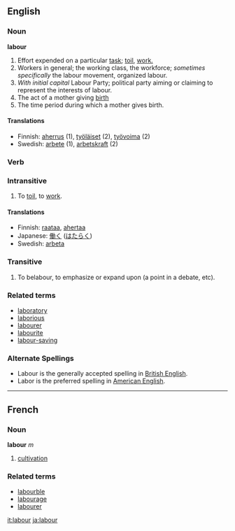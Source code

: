 ==English==
===Noun===
'''labour'''

#Effort expended on a particular [[task]]; [[toil]], [[work.]]
#Workers in general; the working class, the workforce; ''sometimes specifically'' the labour movement, organized labour.
#''With initial capital'' Labour Party; political party aiming or claiming to represent the interests of labour.
#The act of a mother giving [[birth]]
#The time period during which a mother gives birth.

====Translations====
*Finnish: [[aherrus]] (1), [[työläiset]] (2), [[työvoima]] (2)
*Swedish: [[arbete]] (1), [[arbetskraft]] (2)

===Verb===
===Intransitive===
#To [[toil]], to [[work]].

====Translations====
*Finnish: [[raataa]], [[ahertaa]]
*Japanese: [[働く]] ([[はたらく]])
*Swedish: [[arbeta]]

===Transitive===
#To belabour, to emphasize or expand upon (a point in a debate, etc).

===Related terms===
*[[laboratory]]
*[[laborious]]
*[[labourer]]
*[[labourite]]
*[[labour-saving]]

===Alternate Spellings===
* Labour is the generally accepted spelling in [[Wikipedia:British English|British English]].
* Labor is the preferred spelling in [[Wikipedia:American English|American English]].

----

==French==
===Noun===
'''labour''' ''m''

# [[cultivation]]

===Related terms===
*[[labourble]]
*[[labourage]]
*[[labourer]]

[[it:labour]]
[[ja:labour]]